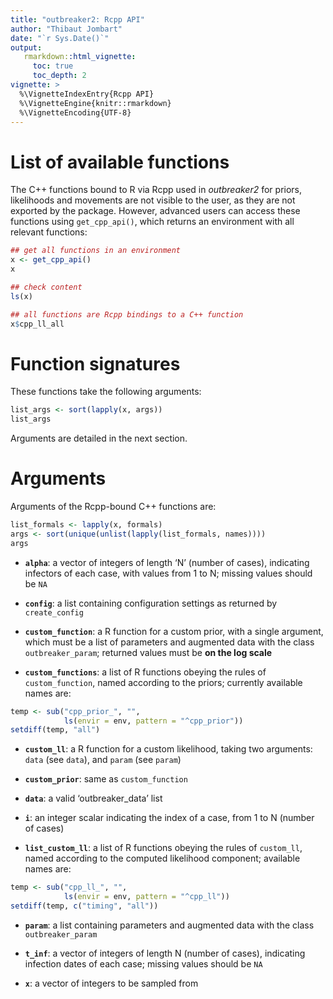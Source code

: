 ```yaml
---
title: "outbreaker2: Rcpp API"
author: "Thibaut Jombart"
date: "`r Sys.Date()`"
output:
   rmarkdown::html_vignette:
     toc: true
     toc_depth: 2
vignette: >
  %\VignetteIndexEntry{Rcpp API}
  %\VignetteEngine{knitr::rmarkdown}
  %\VignetteEncoding{UTF-8}
---
```




# List of available functions

The C++ functions bound to R via Rcpp used in *outbreaker2* for priors,
likelihoods and movements are not visible to the user, as they are not exported
by the package. However, advanced users can access these functions using `get_cpp_api()`, which returns an environment with all relevant functions:

```r

## get all functions in an environment
x <- get_cpp_api()
x

## check content
ls(x)

## all functions are Rcpp bindings to a C++ function
x$cpp_ll_all

```



# Function signatures

These functions take the following arguments:
```r

list_args <- sort(lapply(x, args))
list_args

```

Arguments are detailed in the next section.



# Arguments

Arguments of the Rcpp-bound C++ functions are:
```r

list_formals <- lapply(x, formals)
args <- sort(unique(unlist(lapply(list_formals, names))))
args

```

- **`alpha`**: a vector of integers of length 'N' (number of cases), indicating
    infectors of each case, with values from 1 to N; missing values should be
    `NA`

- **`config`**: a list containing configuration settings as returned by
    `create_config`

- **`custom_function`**: a R function for a custom prior, with a single
    argument, which must be a list of parameters and augmented data with the
    class `outbreaker_param`; returned values must be **on the log scale**

- **`custom_functions`**: a list of R functions obeying the rules of
`custom_function`, named according to the priors; currently available names are:

```r

temp <- sub("cpp_prior_", "", 
            ls(envir = env, pattern = "^cpp_prior")) 
setdiff(temp, "all") 

```

- **`custom_ll`**: a R function for a custom likelihood, taking two arguments:
    `data` (see `data`), and `param` (see `param`)

- **`custom_prior`**: same as `custom_function`

- **`data`**: a valid 'outbreaker_data' list

- **`i`**: an integer scalar indicating the index of a case, from 1 to N (number of cases) 

- **`list_custom_ll`**: a list of R functions obeying the rules of `custom_ll`,
    named according to the computed likelihood component; available names are:

```r
temp <- sub("cpp_ll_", "",
     	    ls(envir = env, pattern = "^cpp_ll"))
setdiff(temp, c("timing", "all"))	    
```

- **`param`**: a list containing parameters and augmented data with the class
    `outbreaker_param`

- **`t_inf`**: a vector of integers of length N (number of cases), indicating
    infection dates of each case; missing values should be `NA`


- **`x`**: a vector of integers to be sampled from
